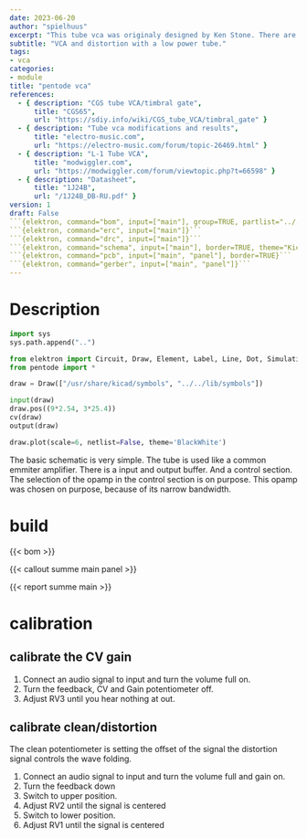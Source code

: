 ```yaml
---
date: 2023-06-20
author: "spielhuus"
excerpt: "This tube vca was originaly designed by Ken Stone. There are various simplifications of the circuit. This version is very close to the L-1 tube VCA."
subtitle: "VCA and distortion with a low power tube."
tags:
- vca
categories:
- module
title: "pentode vca"
references: 
  - { description: "CGS tube VCA/timbral gate",
      title: "CGS65",
      url: "https://sdiy.info/wiki/CGS_tube_VCA/timbral_gate" }
  - { description: "Tube vca modifications and results",
      title: "electro-music.com",
      url: "https://electro-music.com/forum/topic-26469.html" }
  - { description: "L-1 Tube VCA",
      title: "modwiggler.com",
      url: "https://modwiggler.com/forum/viewtopic.php?t=66598" }
  - { description: "Datasheet",
      title: "1J24B",
      url: "/1J24B_DB-RU.pdf" }
version: 1
draft: False
```{elektron, command="bom", input=["main"], group=TRUE, partlist="../../lib/partlist.yaml"}```
```{elektron, command="erc", input=["main"]}```
```{elektron, command="drc", input=["main"]}```
```{elektron, command="schema", input=["main"], border=TRUE, theme="Kicad2000"}```
```{elektron, command="pcb", input=["main", "panel"], border=TRUE}```
```{elektron, command="gerber", input=["main", "panel"]}```
---
```


# Description

```python
import sys
sys.path.append("..")

from elektron import Circuit, Draw, Element, Label, Line, Dot, Simulation, Power
from pentode import *

draw = Draw(["/usr/share/kicad/symbols", "../../lib/symbols"])

input(draw)
draw.pos((9*2.54, 3*25.4))
cv(draw)
output(draw)

draw.plot(scale=6, netlist=False, theme='BlackWhite')
```

The basic schematic is very simple. The tube is used like a common emmiter amplifier. There is a input and output buffer. And a control section. The selection of the opamp in the control section is on purpose. This opamp was chosen on purpose, because of its narrow bandwidth.

# build

{{< bom >}}

{{< callout summe main panel >}}

{{< report summe main >}}


# calibration

## calibrate the CV gain

1) Connect an audio signal to input and turn the volume full on.
2) Turn the feedback, CV and Gain potentiometer off.
3) Adjust RV3 until you hear nothing at out.

## calibrate clean/distortion 

The clean potentiometer is setting the offset of the signal the distortion signal controls the wave folding.

1) Connect an audio signal to input and turn the volume full and gain on.
3) Turn the feedback down
4) Switch to upper position.
5) Adjust RV2 until the signal is centered
4) Switch to lower position.
5) Adjust RV1 until the signal is centered


